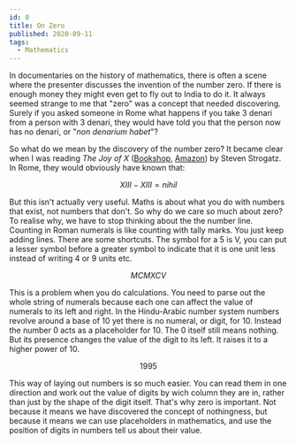 ```yaml
---
id: 0
title: On Zero
published: 2020-09-11
tags:
  - Mathematics
---
```


In documentaries on the history of mathematics, there is often a scene where the presenter discusses the invention of the number zero. If there is enough money they might even get to fly out to India to do it. It always seemed strange to me that "zero" was a concept that needed discovering. Surely if you asked someone in Rome what happens if you take 3 denari from a person with 3 denari, they would have told you that the person now has no denari, or "_non denarium habet_"?

So what do we mean by the discovery of the number zero? It became clear when I was reading _The Joy of X_ ([Bookshop](https://uk.bookshop.org/a/3247/9781848878457), [Amazon](https://amzn.to/38B51Kb)) by Steven Strogatz. In Rome, they would obviously have known that:

$$
XIII - XIII = nihil
$$

But this isn't actually very useful. Maths is about what you do with numbers that exist, not numbers that don't. So why do we care so much about zero? To realise why, we have to stop thinking about the the number line. Counting in Roman numerals is like counting with tally marks. You just keep adding lines. There are some shortcuts. The symbol for a 5 is V, you can put a lesser symbol before a greater symbol to indicate that it is one unit less instead of writing 4 or 9 units etc.

$$
MCMXCV
$$

This is a problem when you do calculations. You need to parse out the whole string of numerals because each one can affect the value of numerals to its left and right. In the Hindu-Arabic number system numbers revolve around a base of 10 yet there is no numeral, or digit, for 10. Instead the number 0 acts as a placeholder for 10. The 0 itself still means nothing. But its presence changes the value of the digit to its left. It raises it to a higher power of 10.

$$
1995
$$

This way of laying out numbers is so much easier. You can read them in one direction and work out the value of digits by wich column they are in, rather than just by the shape of the digit itself. That's why zero is important. Not because it means we have discovered the concept of nothingness, but because it means we can use placeholders in mathematics, and use the position of digits in numbers tell us about their value.

